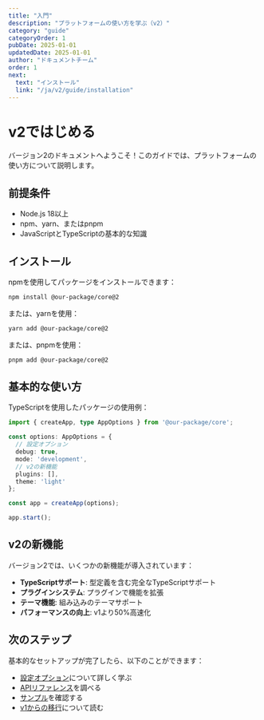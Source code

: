 ```yaml
---
title: "入門"
description: "プラットフォームの使い方を学ぶ（v2）"
category: "guide"
categoryOrder: 1
pubDate: 2025-01-01
updatedDate: 2025-01-01
author: "ドキュメントチーム"
order: 1
next:
  text: "インストール"
  link: "/ja/v2/guide/installation"
---
```


# v2ではじめる

バージョン2のドキュメントへようこそ！このガイドでは、プラットフォームの使い方について説明します。

## 前提条件

- Node.js 18以上
- npm、yarn、またはpnpm
- JavaScriptとTypeScriptの基本的な知識

## インストール

npmを使用してパッケージをインストールできます：

```bash
npm install @our-package/core@2
```

または、yarnを使用：

```bash
yarn add @our-package/core@2
```

または、pnpmを使用：

```bash
pnpm add @our-package/core@2
```

## 基本的な使い方

TypeScriptを使用したパッケージの使用例：

```typescript
import { createApp, type AppOptions } from '@our-package/core';

const options: AppOptions = {
  // 設定オプション
  debug: true,
  mode: 'development',
  // v2の新機能
  plugins: [],
  theme: 'light'
};

const app = createApp(options);

app.start();
```

## v2の新機能

バージョン2では、いくつかの新機能が導入されています：

- **TypeScriptサポート**: 型定義を含む完全なTypeScriptサポート
- **プラグインシステム**: プラグインで機能を拡張
- **テーマ機能**: 組み込みのテーマサポート
- **パフォーマンスの向上**: v1より50%高速化

## 次のステップ

基本的なセットアップが完了したら、以下のことができます：

- [設定オプション](/ja/v2/guide/configuration)について詳しく学ぶ
- [APIリファレンス](/ja/v2/api/reference)を調べる
- [サンプル](/ja/v2/examples)を確認する
- [v1からの移行](/ja/v2/guide/migration)について読む
